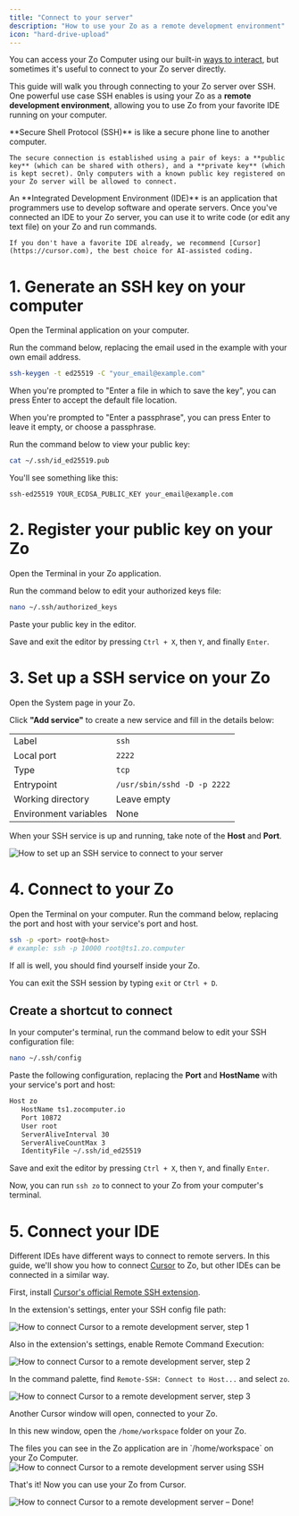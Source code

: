 ```yaml
---
title: "Connect to your server"
description: "How to use your Zo as a remote development environment"
icon: "hard-drive-upload"
---
```



You can access your Zo Computer using our built-in [ways to interact](/interactions), but sometimes it's useful to connect to your Zo server directly.

This guide will walk you through connecting to your Zo server over SSH. One powerful use case SSH enables is using your Zo as a **remote development environment**, allowing you to use Zo from your favorite IDE running on your computer.

<AccordionGroup>
  <Accordion title="What is SSH?">
    **Secure Shell Protocol (SSH)** is like a secure phone line to another computer.

    The secure connection is established using a pair of keys: a **public key** (which can be shared with others), and a **private key** (which is kept secret). Only computers with a known public key registered on your Zo server will be allowed to connect.

  </Accordion>
  <Accordion title="What's an IDE?">
    An **Integrated Development Environment (IDE)** is an application that programmers use to develop software and operate servers. Once you've connected an IDE to your Zo server, you can use it to write code (or edit any text file) on your Zo and run commands.

    If you don't have a favorite IDE already, we recommend [Cursor](https://cursor.com), the best choice for AI-assisted coding.

  </Accordion>
</AccordionGroup>

# 1. Generate an SSH key on your computer

Open the Terminal application on your computer.

Run the command below, replacing the email used in the example with your own email address.

```sh
ssh-keygen -t ed25519 -C "your_email@example.com"
```

When you're prompted to "Enter a file in which to save the key", you can press Enter to accept the default file location.

When you're prompted to "Enter a passphrase", you can press Enter to leave it empty, or choose a passphrase.

<Passphrase />

Run the command below to view your public key:

```sh
cat ~/.ssh/id_ed25519.pub
```

You'll see something like this:

`ssh-ed25519 YOUR_ECDSA_PUBLIC_KEY your_email@example.com`

# 2. Register your public key on your Zo

Open the Terminal in your Zo application.

Run the command below to edit your authorized keys file:

```sh
nano ~/.ssh/authorized_keys
```

Paste your public key in the editor.

Save and exit the editor by pressing `Ctrl + X`, then `Y`, and finally `Enter`.

# 3. Set up a SSH service on your Zo

Open the System page in your Zo.

Click **"Add service"** to create a new service and fill in the details below:

|                       |                             |
| --------------------- | --------------------------- |
| Label                 | `ssh`                       |
| Local port            | `2222`                      |
| Type                  | `tcp`                       |
| Entrypoint            | `/usr/sbin/sshd -D -p 2222` |
| Working directory     | Leave empty                 |
| Environment variables | None                        |

When your SSH service is up and running, take note of the **Host** and **Port**.

<Frame caption="An SSH service with port 10872 and host ts1.zocomputer.io">
  <img
    className="block"
    src="/screenshots/ssh-service-running.png"
    alt="How to set up an SSH service to connect to your server"
  />
</Frame>

# 4. Connect to your Zo

Open the Terminal on your computer. Run the command below, replacing the port and host with your service's port and host.

```sh
ssh -p <port> root@<host>
# example: ssh -p 10000 root@ts1.zo.computer
```

If all is well, you should find yourself inside your Zo.

You can exit the SSH session by typing `exit` or `Ctrl + D`.

## Create a shortcut to connect

In your computer's terminal, run the command below to edit your SSH configuration file:

```sh
nano ~/.ssh/config
```

Paste the following configuration, replacing the **Port** and **HostName** with your service's port and host:

```sh
Host zo
   HostName ts1.zocomputer.io
   Port 10872
   User root
   ServerAliveInterval 30
   ServerAliveCountMax 3
   IdentityFile ~/.ssh/id_ed25519
```

Save and exit the editor by pressing `Ctrl + X`, then `Y`, and finally `Enter`.

Now, you can run `ssh zo` to connect to your Zo from your computer's terminal.

# 5. Connect your IDE

Different IDEs have different ways to connect to remote servers. In this guide, we'll show you how to connect [Cursor](https://cursor.com) to Zo, but other IDEs can be connected in a similar way.

First, install [Cursor's official Remote SSH extension](https://marketplace.cursorapi.com/items/?itemName=anysphere.remote-ssh).

In the extension's settings, enter your SSH config file path:

<Frame>
  <img
    className="block"
    src="/screenshots/ssh-cursor-config.png"
    alt="How to connect Cursor to a remote development server, step 1"
  />
</Frame>

Also in the extension's settings, enable Remote Command Execution:

<Frame>
  <img
    className="block"
    src="/screenshots/ssh-cursor-command.png"
    alt="How to connect Cursor to a remote development server, step 2"
  />
</Frame>

In the command palette, find `Remote-SSH: Connect to Host...` and select `zo`.

<Frame>
  <img
    className="block"
    src="/screenshots/ssh-cursor-connect.png"
    alt="How to connect Cursor to a remote development server, step 3"
  />
</Frame>

Another Cursor window will open, connected to your Zo.

In this new window, open the `/home/workspace` folder on your Zo.

<Accordion title="Why /home/workspace?">
  The files you can see in the Zo application are in `/home/workspace` on your Zo Computer.
</Accordion>

<Frame>
  <img
    className="block"
    src="/screenshots/ssh-cursor-workspace.png"
    alt="How to connect Cursor to a remote development server using SSH"
  />
</Frame>

That's it! Now you can use your Zo from Cursor.

<Frame>
  <img
    className="block"
    src="/screenshots/ssh-cursor-done.png"
    alt="How to connect Cursor to a remote development server – Done!"
  />
</Frame>
